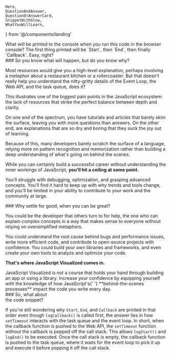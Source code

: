 	Hero,
	QuestionAndAnswer,
	QuestionOrAnswerCard,
	SnippetWithGlow,
	WhatYouWillLearn,
} from '@/components/landing'


<Hero />

<SnippetWithGlow className="mt-28" />

<CurvedLineIntersection className="left-[calc((50%-8px)/2)] right-[calc(50%)]" />

<div className="grid gap-4 md:grid-cols-2">
	<QuestionOrAnswerCard type="q">
		What will be printed to the console when you run this code in the browser
		console?
	</QuestionOrAnswerCard>
	<QuestionOrAnswerCard type="a">
		The first thing printed will be `Start`, then `End`, then finally
		`Callback`. Easy, right?
	</QuestionOrAnswerCard>
</div>

<CurvedLineIntersection className="left-36 right-[calc((50%-8px)/2)]" />

<QuestionAndAnswer>
### So you know what will happen, but do you know <span className="font-bold text-transparent bg-clip-text bg-gradient-orange-to-pink">why?</span>

Most resources would give you a high-level explanation, perhaps involving a
metaphor about a restaurant kitchen or a rollercoaster. But that doesn't really
help you understand the nitty-gritty details of the Event Loop, the Web API, and
the task queue, does it?

This illustrates one of the biggest pain points in the JavaScript ecosystem: the
lack of resources that strike the perfect balance between depth and clarity.

On one end of the spectrum, you have tutorials and articles that barely skim the
surface, leaving you with more questions than answers. On the other end, are
explanations that are so dry and boring that they suck the joy out of learning.

Because of this, many developers barely scratch the surface of a language,
relying more on pattern recognition and memorization rather than building a deep
understanding of what's going on behind the scenes.

While you can certainly build a successful career without understanding the
inner workings of JavaScript, **you'll hit a ceiling at some point.**

You'll struggle with debugging, optimization, and grasping advanced concepts.
You'll find it hard to keep up with why trends and tools change, and you'll be
limited in your ability to contribute to your work and the community at large.

</QuestionAndAnswer>

<QuestionAndAnswer className="mt-4">
### Why settle for good, when you can be <span className="font-bold text-transparent bg-clip-text bg-gradient-green-to-blue">great?</span>

You could be the developer that others turn to for help, the one who can explain
complex concepts in a way that makes sense to everyone without relying on
oversimplified metaphors.

You could understand the root cause behind bugs and performance issues, write
more efficient code, and contribute to open-source projects with confidence. You
could build your own libraries and frameworks, and even create your own tools to
analyze and optimize your code.

**That's where JavaScript Visualized comes in.**

</QuestionAndAnswer>

<WhatYouWillLearn className="mt-20" />

<div className="mx-auto mt-48 max-w-2xl text-balance text-center">
	JavaScript Visualized is not a course that holds your hand through building an
	app or using a library. Increase your confidence by equipping yourself with
	the knowledge of how JavaScript's{' '}
	<span className="whitespace-nowrap">**behind-the-scenes processes**</span>
	impact the code you write every day.
</div>

<QuestionAndAnswer>
### So, what about<br />the <span className="font-bold text-transparent bg-clip-text bg-gradient-green-to-blue">code snippet?</span>

If you're still wondering why `Start`, `End`, and `Callback` are printed in that
order even though `logCallback()` is called first, the answer lies in how
`setTimeout` interacts with the task queue and the event loop. In short, when
the callback function is pushed to the Web API, the `setTimeout` function
without the callback is popped off the call stack. This allows `logStart()` and
`logEnd()` to be executed. Once the call stack is empty, the callback function
is pushed to the task queue, where it waits for the event loop to pick it up and
execute it before popping it off the call stack.

</QuestionAndAnswer>

<CurvedLineIntersection
	className="left-1/4 right-1/4"
	startColor="hsla(343, 100%, 67%, 0.5)"
	endColor="hsla(204, 10%, 39%, 0.5)"
/>
